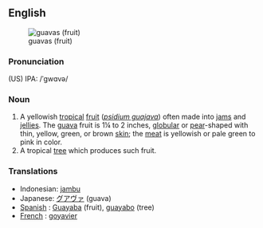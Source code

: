 {{wikipedia}}
==English==
[[Image:Psidium guajava fruit.jpg|thumb|guavas (fruit)]]
===Pronunciation===
(US) IPA: /ˈgwɑvə/

===Noun===
{{en-noun-reg}}
# A yellowish [[tropical]] [[fruit]] (''[[psidium guajava]]'') often made into [[jam]]s and [[jellies]]. The [[guava]] fruit is 1¼ to 2 inches, [[globular]] or [[pear]]-shaped with thin, yellow, green, or brown [[skin]]; the [[meat]] is yellowish or pale green to pink in color.
# A tropical [[tree]] which produces such fruit.

===Translations===
*Indonesian: [[jambu]]
*Japanese: [[グアヴァ]] (guava)
*[[Spanish]] : [[Guayaba]] (fruit),  [[guayabo]] (tree)
*[[French]] : [[goyavier]]